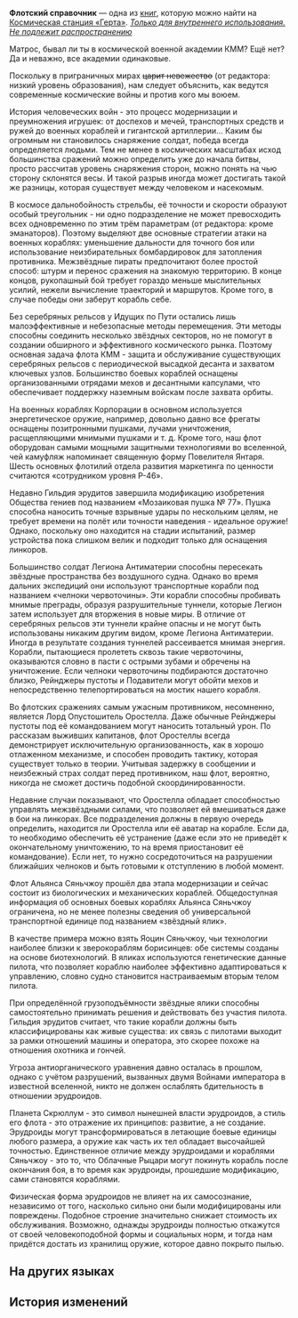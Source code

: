 {{Книга Инфобокс
|id           = 529
|Название     = 
|Изображение  = Item Journal.png
|Мир          = Космическая станция «Герта»
|Томов        = 1
|Автор        = <!--нужно добавить-->
|Описание     = Учебный материал, составленный Корпорацией межзвёздного мира для флотского экипажа, в котором приведены базовые знания по военному делу при проведении межзвёздных операций.
|Том1         = {{tx}}
|Источник1    = {{tx|Отсутствует источник}}
|Персонажи    = 
|Фракции      = 
}}
'''Флотский справочник''' — одна из [[Книги|книг]], которую можно найти на [[Космическая станция «Герта»]].
<!--
==Получение==
<gallery>
Книга НАЗВАНИЕ.png|НАЗВАНИЕ
Локация НАЗВАНИЕ.png|Расположение на карте. Ближайший пространственный якорь «[[НАЗВАНИЕ]]»
</gallery>
-->
''<u>Только для внутреннего использования. Не подлежит распространению</u>''

Матрос, бывал ли ты в космической военной академии КММ? Ещё нет? Да и неважно, все академии одинаковые.

Поскольку в приграничных мирах <s>царит невежество</s> (от редактора: низкий уровень образования), нам следует объяснить, как ведутся современные космические войны и против кого мы воюем.

История человеческих войн - это процесс модернизации и преумножения игрушек: от доспехов и мечей, транспортных средств и ружей до военных кораблей и гигантской артиллерии... Каким бы огромным ни становилось снаряжение солдат, победа всегда определяется людьми. Тем не менее в космических масштабах исход большинства сражений можно определить уже до начала битвы, просто рассчитав уровень снаряжения сторон, можно понять на чью сторону склонятся весы. И такой разрыв иногда может достигать такой же разницы, которая существует между человеком и насекомым.

В космосе дальнобойность стрельбы, её точности и скорости образуют особый треугольник - ни одно подразделение не может превосходить всех одновременно по этим трём параметрам (от редактора: кроме эманаторов). Поэтому выделяют две основные стратегии атаки на военных кораблях: уменьшение дальности для точного боя или использование неизбирательных бомбардировок для затопления противника. Межзвёздные пираты предпочитают более простой способ: штурм и перенос сражения на знакомую территорию. В конце концов, рукопашный бой требует гораздо меньше мыслительных усилий, нежели вычисление траекторий и маршрутов. Кроме того, в случае победы они заберут корабль себе.

{{Размер|28|'''Корпорация межзвёздного мира'''}}

Без серебряных рельсов у Идущих по Пути остались лишь малоэффективные и небезопасные методы перемещения. Эти методы способны соединить несколько звёздных секторов, но не помогут в создании обширного и эффективного космического рынка. Поэтому основная задача флота КММ - защита и обслуживание существующих серебряных рельсов с периодической высадкой десанта и захватом ключевых узлов. Большинство боевых кораблей оснащены организованными отрядами мехов и десантными капсулами, что обеспечивает поддержку наземным войскам после захвата орбиты.

На военных кораблях Корпорации в основном используется энергетическое оружие, например, довольно давно все фрегаты оснащены позитронными пушками, лучами уничтожения, расщепляющими мнимыми пушками и т. д. Кроме того, наш флот оборудован самыми мощными защитными технологиями во вселенной, чей камуфляж напоминает священную форму Повелителя Янтаря. Шесть основных флотилий отдела развития маркетинга по ценности считаются «сотрудником уровня P-46».

Недавно Гильдия эрудитов завершила модификацию изобретения Общества гениев под названием «Мозаиковая пушка №&nbsp;77». Пушка способна наносить точные взрывные удары по нескольким целям, не требует времени на полёт или точности наведения - идеальное оружие! Однако, поскольку оно находится на стадии испытаний, размер устройства пока слишком велик и подходит только для оснащения линкоров.

{{Размер|28|'''Легион Антиматерии'''}}

Большинство солдат Легиона Антиматерии способны пересекать звёздные пространства без воздушного судна. Однако во время дальних экспедиций они используют транспортные корабли под названием «челноки червоточины». Эти корабли способны пробивать мнимые преграды, образуя разрушительные туннели, которые Легион затем использует для вторжения в новые миры. В отличие от серебряных рельсов эти туннели крайне опасны и не могут быть использованы никаким другим видом, кроме Легиона Антиматерии. Иногда в результате создания туннелей рассеивается мнимая энергия. Корабли, пытающиеся пролететь сквозь такие червоточины, оказываются словно в пасти с острыми зубами и обречены на уничтожение. Если челноки червоточины подбираются достаточно близко, Рейнджеры пустоты и Подавители могут обойти мехов и непосредственно телепортироваться на мостик нашего корабля.

Во флотских сражениях самым ужасным противником, несомненно, является Лорд Опустошитель Оростелла. Даже обычные Рейнджеры пустоты под её командованием могут наносить тотальный урон. По рассказам выживших капитанов, флот Оростеллы всегда демонстрирует исключительную организованность, как в хорошо отлаженном механизме, и способен проводить тактику, которая существует только в теории. Учитывая задержку в сообщении и неизбежный страх солдат перед противником, наш флот, вероятно, никогда не сможет достичь подобной скоординированности.

Недавние случаи показывают, что Оростелла обладает способностью управлять межзвёздными силами, что позволяет ей вмешиваться даже в бои на линкорах. Все подразделения должны в первую очередь определить, находится ли Оростелла или её аватар на корабле. Если да, то необходимо обеспечить её устранение (даже если это не приведёт к окончательному уничтожению, то на время приостановит её командование). Если нет, то нужно сосредоточиться на разрушении ближайших челноков и быть готовыми к отступлению в любой момент.

{{Размер|28|'''Альянс Сяньчжоу'''}}

Флот Альянса Сяньчжоу прошёл два этапа модернизации и сейчас состоит из биологических и механических кораблей. Общедоступная информация об основных боевых кораблях Альянса Сяньчжоу ограничена, но не менее полезны сведения об универсальной транспортной единице под названием «звёздный ялик».

В качестве примера можно взять Яоцин Сяньчжоу, чьи технологии наиболее близки к зверокораблям борисинцев: обе системы созданы на основе биотехнологий. В яликах используются генетические данные пилота, что позволяет кораблю наиболее эффективно адаптироваться к управлению, словно судно становится настраиваемым вторым телом пилота.

При определённой грузоподъёмности звёздные ялики способны самостоятельно принимать решения и действовать без участия пилота. Гильдия эрудитов считает, что такие корабли должны быть классифицированы как живые существа: их связь с пилотами выходит за рамки отношений машины и оператора, это скорее похоже на отношения охотника и гончей.

{{Размер|28|'''Планета Скрюллум'''}}

Угроза антиорганического уравнения давно осталась в прошлом, однако с учётом разрушений, вызванных двумя Войнами императора в известной вселенной, никто не должен ослаблять бдительность в отношении эрудроидов.

Планета Скрюллум - это символ нынешней власти эрудроидов, а стиль его флота - это отражение их принципов: развитие, а не создание. Эрудроиды могут трансформироваться в летающие боевые единицы любого размера, а оружие как часть их тел обладает высочайшей точностью. Единственное отличие между эрудроидами и кораблями Сяньчжоу - это то, что Облачные Рыцари могут покинуть корабль после окончания боя, в то время как эрудроиды, прошедшие модификацию, сами становятся кораблями.

Физическая форма эрудроидов не влияет на их самосознание, независимо от того, насколько сильно они были модифицированы или повреждены. Подобное строение значительно снижает стоимость их обслуживания. Возможно, однажды эрудроиды полностью откажутся от своей человекоподобной формы и социальных норм, и тогда нам придётся достать из хранилищ оружие, которое давно покрыто пылью.

==На других языках==
{{На других языках
|en   = Fleet Primer
|zhs  = 舰队基础知识手册
|zht  = 艦隊基礎知識手冊
|ja   = 艦隊基礎知識ハンドブック
|ko   = 함대 기초 지식 매뉴얼
|es   = Manual básico de la flota
|fr   = Guide de la flotte
|ru   = Флотский справочник
|th   = คู่มือพื้นฐานของกองเรือ
|vi   = Sổ Tay Kiến Thức Cơ Bản Về Hạm Đội
|de   = Basiswissen für Flottenbesatzung
|id   = Panduan Dasar Armada
|pt   = Manual da Frota
}}

==История изменений==
{{История изменений|3.2}}